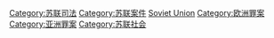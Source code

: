 [[Category:苏联司法|Category:苏联司法]]
[[Category:苏联案件|Category:苏联案件]]
[[Category:各國罪案|Soviet Union]]
[[Category:欧洲罪案|Category:欧洲罪案]]
[[Category:亚洲罪案|Category:亚洲罪案]]
[[Category:苏联社会|Category:苏联社会]]